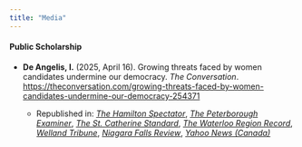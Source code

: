 ```yaml
---
title: "Media"
---
```


####  Public Scholarship

<div style="text-align: left"> -  **De Angelis, I.** (2025, April 16). Growing threats faced by women candidates undermine our democracy. *The Conversation*. [https://theconversation.com/growing-threats-faced-by-women-candidates-undermine-our-democracy-254371](https://theconversation.com/growing-threats-faced-by-women-candidates-undermine-our-democracy-254371)
 
    - Republished in: [*The Hamilton Spectator*](https://www.thespec.com/opinion/contributors/growing-threats-faced-by-women-candidates-undermine-our-democracy/article_1fbe7ffa-78b9-53bb-b824-59db325ae1f8.html), [*The Peterborough Examiner*](https://www.thepeterboroughexaminer.com/opinion/contributors/growing-threats-faced-by-women-candidates-undermine-our-democracy/article_287d3d90-319a-5eff-b0a9-4f833830d3db.html), [*The St. Catherine Standard*](https://www.stcatharinesstandard.ca/opinion/contributors/growing-threats-faced-by-women-candidates-undermine-our-democracy/article_450e9927-0ba7-5874-b780-5f78e1e87b55.htm), [*The Waterloo Region Record*](https://www.therecord.com/opinion/contributors/growing-threats-faced-by-women-candidates-undermine-our-democracy/article_669e7996-7f15-5cf9-8a44-75aa5dae4797.html), [*Welland Tribune*](https://www.wellandtribune.ca/opinion/contributors/growing-threats-faced-by-women-candidates-undermine-our-democracy/article_09f180c9-4dce-593b-aabc-ddf186d141fc.html), [*Niagara Falls Review*](https://www.niagarafallsreview.ca/opinion/contributors/growing-threats-faced-by-women-candidates-undermine-our-democracy/article_c58dc5ca-c2e3-5a2d-ba8f-f66efa36205d.html), [*Yahoo News (Canada)*](https://ca.news.yahoo.com/growing-threats-faced-women-candidates-203924922.html)
